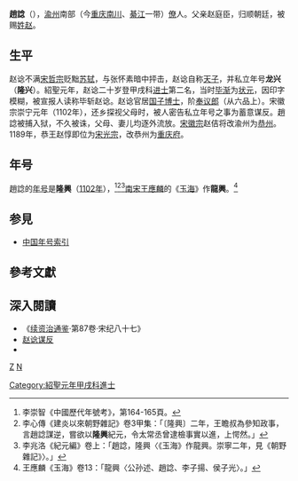 '''趙諗'''（{{bd|1079年||1102年||catIdx=Z}}），[[渝州|渝州]]南部（今[[重庆|重庆]][[南川|南川]]、[[綦江區|綦江]]一带）[[僚|僚]]人。父亲赵庭臣，归顺朝廷，被赐[[赵姓|姓赵]]。

== 生平 ==
赵谂不满[[宋哲宗|宋哲宗]]贬黜[[苏轼|苏轼]]，与张怀素暗中抨击，赵谂自称[[天子|天子]]，并私立年号'''龙兴'''（'''隆兴'''）。紹聖元年，赵谂二十岁登甲戌科[[进士|进士]]第二名，当时[[毕渐|毕渐]]为[[状元|状元]]，因印字模糊，被宣报人读称毕斩赵谂。赵谂官居[[国子|国子]][[博士|博士]]，阶[[奉议郎|奉议郎]]（从六品上）。宋徽宗崇宁元年（1102年），还乡探视父母时，被人密告私立年号之事为蓄意谋反。趙諗被捕入狱，不久被诛，父母、妻儿均逐外流放。[[宋徽宗|宋徽宗]]赵佶将改渝州为[[恭州|恭州]]。1189年，恭王赵惇即位为[[宋光宗|宋光宗]]，改恭州为[[重庆|重庆府]]。

== 年号 ==
趙諗的[[年号|年号]]是'''隆興'''（[[1102年|1102年]]），<ref>李崇智《中國歷代年號考》，第164-165頁。</ref><ref>李心傳《建炎以來朝野雜記》卷3甲集：「〔隆興〕二年，王瞻叔為參知政事，言趙諗謀逆，嘗欲以'''隆興'''紀元，令太常丞曾逮檢事實以進，上愕然。」</ref><ref>李兆洛《紀元編》卷上：「趙諗，隆興〈《玉海》作龍興。崇寧二年，見《朝野雜記》〉。」</ref>[[南宋|南宋]][[王應麟|王應麟]]的《[[玉海|玉海]]》作'''龍興'''。<ref>王應麟《玉海》卷13：「龍興〈公孙述、趙諗、李子揚、侯子光〉。」</ref>

== 参見 ==
*[[中国年号列表#北宋|中国年号索引]]

== 參考文獻 ==
{{Reflist}}

== 深入閱讀 ==
<div>
*《[[续资治通鉴|续资治通鉴]]·第87卷·宋纪八十七》
*[http://blog.163.com/hjj19560222/blog/static/43443223200921663619340/ 赵谂谋反]{{Dead link|date=2019年11月 |bot=InternetArchiveBot |fix-attempted=yes }}
*{{Cite book|author=[[李崇智|李崇智]]|title=中國歷代年號考|format=|url=|date=2004年12月|publisher=中華書局|location=北京|id=ISBN 7101025129}}
</div>

[[category:宋朝人|Z]]
[[Category:紹聖元年甲戌科進士|Category:紹聖元年甲戌科進士]]
[[category:趙姓|N]]